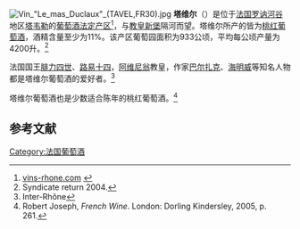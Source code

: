 {{noteTA|G1=法国地名}}
[[File:Vin_"Le_mas_Duclaux"_(TAVEL,FR30).jpg|thumb]]
'''塔维尔'''（{{lang-fr|Tavel}}）是位于[[法国|法国]][[罗讷河谷|罗讷河谷]]地区[[塔韦勒|塔韦勒]]的[[葡萄酒|葡萄酒]][[原产地命名控制|法定产区]]<ref>[http://www.vins-rhone.com/pages/page.asp?lng=en&rub=254e vins-rhone.com] {{webarchive|url=https://web.archive.org/web/20081118014510/http://www.vins-rhone.com/pages/page.asp?lng=en&rub=254e |date=2008-11-18 }}</ref>，与[[教皇新堡|教皇新堡]]隔河而望。塔维尔所产的皆为[[桃红葡萄酒|桃红葡萄酒]]，酒精含量至少为11%。该产区葡萄园面积为933公顷，平均每公顷产量为4200升。<ref>Syndicate return 2004.</ref>

法国国王[[腓力四世_(法兰西)|腓力四世]]、[[路易十四|路易十四]]，[[阿维尼翁|阿维尼翁]]教皇，作家[[奥诺雷·德·巴尔扎克|巴尔扎克]]、[[海明威|海明威]]等知名人物都是塔维尔葡萄酒的爱好者。<ref>Inter-Rhône</ref>

塔维尔葡萄酒也是少数适合陈年的桃红葡萄酒。<ref>Robert Joseph, ''French Wine''. London: Dorling Kindersley, 2005, p. 261.</ref>

== 参考文献 ==
{{Reflist}}

[[Category:法国葡萄酒|Category:法国葡萄酒]]
